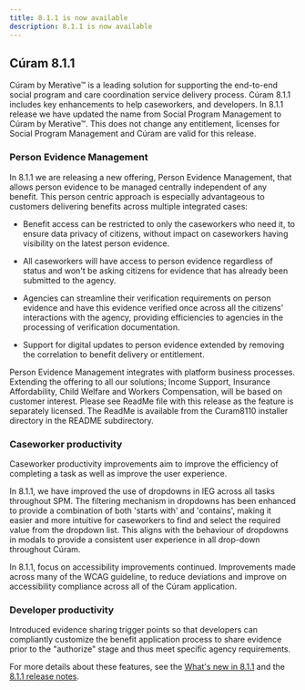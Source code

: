 ```yaml
---
title: 8.1.1 is now available
description: 8.1.1 is now available
---
```


## Cúram 8.1.1

Cúram by Merative™ is a leading solution for supporting the end-to-end social program and care coordination service delivery process. Cúram 8.1.1 includes key enhancements to help caseworkers, and developers. In 8.1.1 release we have updated the name from Social Program Management to Cúram by Merative™. This does not change any entitlement, licenses for Social Program Management and Cúram are valid for this release.

### Person Evidence Management

In 8.1.1 we are releasing a new offering, Person Evidence Management, that allows person evidence to be managed centrally independent of any benefit. This person centric approach is especially advantageous to customers delivering benefits across multiple integrated cases:

* Benefit access can be restricted to only the caseworkers who need it, to ensure data privacy of citizens, without impact on caseworkers having visibility on the latest person evidence.

* All caseworkers will have access to person evidence regardless of status and won't be asking citizens for evidence that has already been submitted to the agency.

* Agencies can streamline their verification requirements on person evidence and have this evidence verified once across all the citizens' interactions with the agency, providing efficiencies to agencies in the processing of verification documentation.

* Support for digital updates to person evidence extended by removing the correlation to benefit delivery or entitlement.

Person Evidence Management integrates with platform business processes. Extending the offering to all our solutions; Income Support, Insurance Affordability, Child Welfare and Workers Compensation, will be based on customer interest. Please see ReadMe file with this release as the feature is separately licensed. The ReadMe is available from the Curam8110 installer directory in the README subdirectory.

### Caseworker productivity

Caseworker productivity improvements aim to improve the efficiency of completing a task as well as improve the user experience. 

In 8.1.1, we have improved the use of dropdowns in IEG across all tasks throughout SPM. The filtering mechanism in dropdowns has been enhanced to provide a combination of both 'starts with' and 'contains', making it easier and more intuitive for caseworkers to find and select the required value from the dropdown list. This aligns with the behaviour of dropdowns in modals to provide a consistent user experience in all drop-down throughout Cúram. 

In 8.1.1, focus on accessibility improvements continued. Improvements made across many of the WCAG guideline, to reduce deviations and improve on accessibility compliance across all of the Cúram application. 

### Developer productivity

Introduced evidence sharing trigger points so that developers can compliantly customize the benefit application process to share evidence prior to the "authorize" stage and thus meet specific agency requirements.

For more details about these features, see the [What's new in 8.1.1](/pdf/spm/SPM_WhatsNew_810.pdf) and the [8.1.1 release notes](/pdf/releasenotes/spm8100.pdf).
